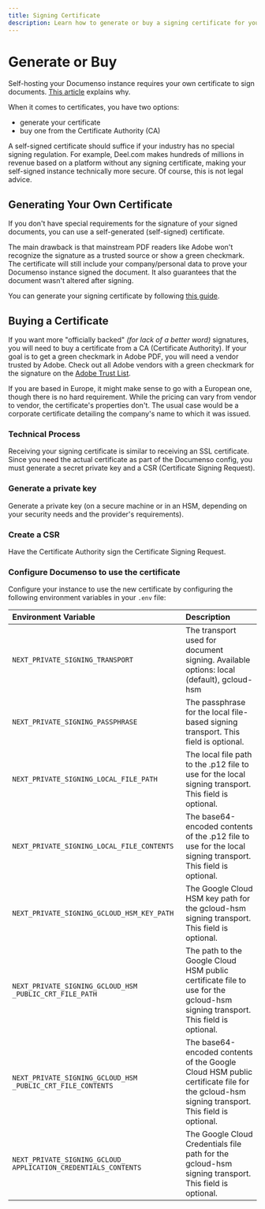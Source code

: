 ```yaml
---
title: Signing Certificate
description: Learn how to generate or buy a signing certificate for your Documenso instance.
---
```



# Generate or Buy

Self-hosting your Documenso instance requires your own certificate to sign documents. [This article](https://documenso.com/blog/building-documenso-pt1) explains why.

When it comes to certificates, you have two options:

- generate your certificate
- buy one from the Certificate Authority (CA)

<Callout type="info" emoji="ℹ️">
  A self-signed certificate should suffice if your industry has no special signing regulation. For
  example, Deel.com makes hundreds of millions in revenue based on a platform without any signing
  certificate, making your self-signed instance technically more secure. Of course, this is not
  legal advice.
</Callout>

## Generating Your Own Certificate

If you don't have special requirements for the signature of your signed documents, you can use a self-generated (self-signed) certificate.

The main drawback is that mainstream PDF readers like Adobe won't recognize the signature as a trusted source or show a green checkmark. The certificate will still include your company/personal data to prove your Documenso instance signed the document. It also guarantees that the document wasn't altered after signing.

You can generate your signing certificate by following [this guide](/local-development/signing-certificate).

## Buying a Certificate

If you want more "officially backed" _(for lack of a better word)_ signatures, you will need to buy a certificate from a CA (Certificate Authority). If your goal is to get a green checkmark in Adobe PDF, you will need a vendor trusted by Adobe. Check out all Adobe vendors with a green checkmark for the signature on the [Adobe Trust List](https://helpx.adobe.com/acrobat/kb/approved-trust-list1.html).

If you are based in Europe, it might make sense to go with a European one, though there is no hard requirement. While the pricing can vary from vendor to vendor, the certificate's properties don't. The usual case would be a corporate certificate detailing the company's name to which it was issued.

### Technical Process

Receiving your signing certificate is similar to receiving an SSL certificate. Since you need the actual certificate as part of the Documenso config, you must generate a secret private key and a CSR (Certificate Signing Request).

<Steps>

### Generate a private key

Generate a private key (on a secure machine or in an HSM, depending on your security needs and the provider's requirements).

### Create a CSR

Have the Certificate Authority sign the Certificate Signing Request.

### Configure Documenso to use the certificate

Configure your instance to use the new certificate by configuring the following environment variables in your `.env` file:

| Environment Variable                                            | Description                                                                                                                               |
| :-------------------------------------------------------------- | :---------------------------------------------------------------------------------------------------------------------------------------- |
| `NEXT_PRIVATE_SIGNING_TRANSPORT`                                | The transport used for document signing. Available options: local (default), gcloud-hsm                                                   |
| `NEXT_PRIVATE_SIGNING_PASSPHRASE`                               | The passphrase for the local file-based signing transport. This field is optional.                                                        |
| `NEXT_PRIVATE_SIGNING_LOCAL_FILE_PATH`                          | The local file path to the .p12 file to use for the local signing transport. This field is optional.                                      |
| `NEXT_PRIVATE_SIGNING_LOCAL_FILE_CONTENTS`                      | The base64-encoded contents of the .p12 file to use for the local signing transport. This field is optional.                              |
| `NEXT_PRIVATE_SIGNING_GCLOUD_HSM_KEY_PATH`                      | The Google Cloud HSM key path for the gcloud-hsm signing transport. This field is optional.                                               |
| `NEXT_PRIVATE_SIGNING_GCLOUD_HSM _PUBLIC_CRT_FILE_PATH`         | The path to the Google Cloud HSM public certificate file to use for the gcloud-hsm signing transport. This field is optional.             |
| `NEXT_PRIVATE_SIGNING_GCLOUD_HSM _PUBLIC_CRT_FILE_CONTENTS`     | The base64-encoded contents of the Google Cloud HSM public certificate file for the gcloud-hsm signing transport. This field is optional. |
| `NEXT_PRIVATE_SIGNING_GCLOUD_ APPLICATION_CREDENTIALS_CONTENTS` | The Google Cloud Credentials file path for the gcloud-hsm signing transport. This field is optional.                                      |

</Steps>
